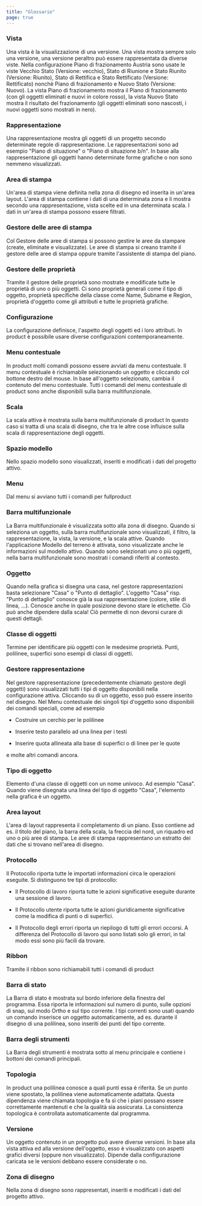 ```yaml
---
title: "Glossario"
page: true
---
```

### Vista
Una vista &#232; la visualizzazione di una versione. Una vista mostra sempre solo una versione, una versione peraltro pu&#242; essere rappresentata da diverse viste.
Nella configurazione Piano di frazionamento Austria sono usate le viste Vecchio Stato (Versione: vecchio), Stato di Riunione e Stato Riunito (Versione: Riunito), Stato di Rettifica e Stato Rettificato (Versione: Rettificato) nonch&#232; Piano di frazionamento e Nuovo Stato (Versione: Nuovo).
La vista Piano di frazionamento mostra il Piano di frazionamento (con gli oggetti eliminati e nuovi in colore rosso), la vista Nuovo Stato mostra il risultato del frazionamento (gli oggetti eliminati sono nascosti, i nuovi oggetti sono mostrati in nero).

### Rappresentazione
Una rappresentazione mostra gli oggetti di un progetto secondo determinate regole di rappresentazione. Le rappresentazioni sono ad esempio &quot;Piano di situazione&quot; o &quot;Piano di situazione b/n&quot;. In base alla rappresentazione gli oggetti hanno determinate forme grafiche o non sono nemmeno visualizzati.

<GeoMapper>

### Area di stampa
Un&#39;area di stampa viene definita nella zona di disegno ed inserita in un&#39;area layout. L&#39;area di stampa contiene i dati di una determinata zona e li mostra secondo una rappresentazione, vista scelte ed in una determinata scala. I dati in un&#39;area di stampa possono essere filtrati.

### Gestore delle aree di stampa
Col Gestore delle aree di stampa si possono gestire le aree da stampare (create, eliminate e visualizzate). Le aree di stampa si creano tramite il gestore delle aree di stampa oppure tramite l&#39;assistente di stampa del piano.
</GeoMapper>


### Gestore delle propriet&#224;
Tramite il gestore delle propriet&#224; sono mostrate e modificate tutte le propriet&#224; di uno o pi&#249; oggetti. Ci sono propriet&#224; generali come il tipo di oggetto, propriet&#224; specifiche della classe come Name, Subname e Region, propriet&#224; d&#39;oggetto come gli attributi e tutte le propriet&#224; grafiche.

### Configurazione
La configurazione definisce, l&#39;aspetto degli oggetti ed i loro attributi. In  <Placeholder>product</Placeholder> &#232; possibile usare diverse configurazioni contemporaneamente.

### Menu contestuale
In  <Placeholder>product</Placeholder> molti comandi possono essere avviati da menu contestuale. Il menu contestuale &#232; richiamabile selezionando un oggetto e cliccando col bottone destro del mouse. In base all&#39;oggetto selezionato, cambia il contenuto del menu contestuale. Tutti i comandi del menu contestuale di  <Placeholder>product</Placeholder> sono anche disponibili sulla barra multifunzionale.

### Scala
La scala attiva &#232; mostrata sulla barra multifunzionale di  <Placeholder>product</Placeholder>  In questo caso si tratta di una scala di disegno, che tra le altre cose influisce sulla scala di rappresentazione degli oggetti.

<GeoDesigner>

### Spazio modello
Nello spazio modello sono visualizzati, inseriti e modificati i dati del progetto attivo.
</GeoDesigner>


<GeoMapper>

### Menu
Dal menu si avviano tutti i comandi per  <Placeholder>fullproduct</Placeholder>  
</GeoMapper>


### Barra multifunzionale
La Barra multifunzionale &#232; visualizzata sotto alla zona di disegno. Quando si seleziona un oggetto, sulla barra multifunzionale sono visualizzati, il filtro, la rappresentazione, la vista, la versione, e la scala attive. Quando l&#39;applicazione Modello del terreno &#232; attivata, sono visualizzate anche le informazioni sul modello attivo.
Quando sono selezionati uno o pi&#249; oggetti, nella barra multifunzionale sono mostrati i comandi riferiti al contesto.
 
### Oggetto
Quando nella grafica si disegna una casa, nel gestore rappresentazioni basta selezionare &quot;Casa&quot; o &quot;Punto di dettaglio&quot;. L&#39;oggetto &quot;Casa&quot; risp. &quot;Punto di dettaglio&quot; conosce gi&#224; la sua rappresentazione (colore, stile di linea, ...). Conosce anche in quale posizione devono stare le etichette. Ci&#242; pu&#242; anche dipendere dalla scala! Ci&#242; permette di non devorsi curare di questi dettagli.

### Classe di oggetti
Termine per identificare pi&#249; oggetti con le medesime propriet&#224;. Punti, polilinee, superfici sono esempi di classi di oggetti.

### Gestore rappresentazione
Nel gestore rappresentazione (precedentemente chiamato gestore degli oggetti) sono visualizzati tutti i tipi di oggetto disponibili nella configurazione attiva. Cliccando su di un oggetto, esso pu&#242; essere inserito nel disegno.
Nel Menu contestuale dei singoli tipi d&#39;oggetto sono disponibili dei comandi speciali, come ad esempio 

-  Costruire un cerchio per le polilinee

-  Inserire testo parallelo ad una linea per i testi

-  Inserire quota allineata alla base di superfici o di linee per le quote



e molte altri comandi ancora.

### Tipo di oggetto
Elemento d&#39;una classe di oggetti con un nome univoco. Ad esempio &quot;Casa&quot;. Quando viene disegnata una linea del tipo di oggetto &quot;Casa&quot;, l&#39;elemento nella grafica &#232; un oggetto.

<GeoMapper>

### Area layout
L&#39;area di layout rappresenta il completamento di un piano. Esso contiene ad es. il titolo del piano, la barra della scala, la freccia del nord, un riquadro ed uno o pi&#249; aree di stampa. Le aree di stampa rappresentano un estratto dei dati che si trovano nell&#39;area di disegno. 

</GeoMapper>


### Protocollo
Il Protocollo riporta tutte le importati informazioni circa le operazioni eseguite. Si distinguono tre tipi di protocollo:

-  Il <Bold> Protocollo di lavoro </Bold>  riporta tutte le azioni significative eseguite durante una sessione di lavoro.

-  Il <Bold> Protocollo utente </Bold>  riporta tutte le azioni giuridicamente significative come la modifica di punti o di superfici.

-  Il <Bold> Protocollo degli errori </Bold>  riporta un riepilogo di tutti gli errori occorsi. A differenza del Protocollo di lavoro qui sono listati solo gli errori, in tal modo essi sono pi&#249; facili da trovare.




<GeoDesigner>

### Ribbon
Tramite il ribbon sono richiamabili tutti i comandi di  <Placeholder>product</Placeholder> 
</GeoDesigner>


### Barra di stato
La Barra di stato &#232; mostrata sul bordo inferiore della finestra del programma. Essa riporta le informazioni sul numero di punto, sulle opzioni di snap, sul modo Ortho e sul tipo corrente.
I tipi correnti sono usati quando un comando inserisce un oggetto automaticamente, ad es. durante il disegno di una polilinea, sono inseriti dei punti del tipo corrente.

<GeoMapper>

### Barra degli strumenti
La Barra degli strumenti &#232; mostrata sotto al menu principale e contiene i bottoni dei comandi principali.


### Topologia
In  <Placeholder>product</Placeholder> una polilinea conosce a quali punti essa &#232; riferita. Se un punto viene spostato, la polilinea viene automaticamente adattata. Questa dipendenza viene chiamata topologia e fa s&#236; che i piani possano essere correttamente mantenuti e che la qualit&#224; sia assicurata. La consistenza topologica &#232; controllata automaticamente dal programma.


### Versione
Un oggetto contenuto in un progetto pu&#242; avere diverse versioni. In base alla vista attiva ed alla versione dell&#39;oggetto, esso &#232; visualizzato con aspetti grafici diversi (oppure non visualizzato).
Dipende dalla configurazione caricata se le versioni debbano essere considerate o no.


### Zona di disegno
Nella zona di disegno sono rappresentati, inseriti e modificati i dati del progetto attivo. 
</GeoMapper>

